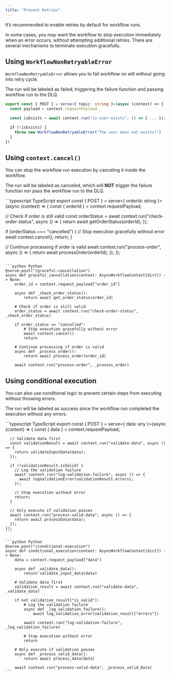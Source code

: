 ```yaml
---
title: "Prevent Retries"
---
```


It’s recommended to enable retries by default for workflow runs.

In some cases, you may want the workflow to stop execution immediately when an error occurs, without attempting additional retries.
There are several mechanisms to terminate execution gracefully.

## Using `WorkflowNonRetryableError`

`WorkflowNonRetryableError` allows you to fail workflow on will without going into retry cycle.

The run will be labeled as failed, triggering the failure function and passing workflow run to the DLQ.

```ts highlight={7}
export const { POST } = serve<{ topic: string }>(async (context) => {
  const payload = context.requestPayload

  const isExists = await context.run("is-user-exists", () => { ... });

  if (!isExists) {
    throw new WorkflowNonRetryableError("The user does not exists!")
  }
})
```

## Using `context.cancel()`

You can stop the workflow run execution by canceling it inside the workflow.

The run will be labeled as canceled, which will **NOT** trigger the failure function nor pass the workflow run to the DLQ.

<CodeGroup>
```typescript TypeScript
export const { POST } = serve<{ orderId: string }>(async (context) => {
  const { orderId } = context.requestPayload;

  // Check if order is still valid
  const orderStatus = await context.run("check-order-status", async () => {
    return await getOrderStatus(orderId);
  });

  if (orderStatus === "cancelled") {
    // Stop execution gracefully without error
    await context.cancel();
    return;
  }

  // Continue processing if order is valid
  await context.run("process-order", async () => {
    return await processOrder(orderId);
  });
});
```

```python Python
@serve.post("/graceful-cancellation")
async def graceful_cancellation(context: AsyncWorkflowContext[dict]) -> None:
    order_id = context.request_payload["order_id"]

    async def _check_order_status():
        return await get_order_status(order_id)

    # Check if order is still valid
    order_status = await context.run("check-order-status", _check_order_status)

    if order_status == "cancelled":
        # Stop execution gracefully without error
        await context.cancel()
        return

    # Continue processing if order is valid
    async def _process_order():
        return await process_order(order_id)

    await context.run("process-order", _process_order)
```
</CodeGroup>

## Using conditional execution

You can also use conditional logic to prevent certain steps from executing without throwing errors.

The run will be labeled as success since the workflow run completed the execution without any errors.

<CodeGroup>
    ```typescript TypeScript
    export const { POST } = serve<{ data: any }>(async (context) => {
      const { data } = context.requestPayload;

      // Validate data first
      const validationResult = await context.run("validate-data", async () => {
        return validateInputData(data);
      });

      if (!validationResult.isValid) {
        // Log the validation failure
        await context.run("log-validation-failure", async () => {
          await logValidationError(validationResult.errors);
        });

        // Stop execution without error
        return;
      }

      // Only execute if validation passes
      await context.run("process-valid-data", async () => {
        return await processData(data);
      });
    });
    ```

    ```python Python
    @serve.post("/conditional-execution")
    async def conditional_execution(context: AsyncWorkflowContext[dict]) -> None:
        data = context.request_payload["data"]

        async def _validate_data():
            return validate_input_data(data)

        # Validate data first
        validation_result = await context.run("validate-data", _validate_data)

        if not validation_result["is_valid"]:
            # Log the validation failure
            async def _log_validation_failure():
                await log_validation_error(validation_result["errors"])

            await context.run("log-validation-failure", _log_validation_failure)

            # Stop execution without error
            return

        # Only execute if validation passes
        async def _process_valid_data():
            return await process_data(data)

        await context.run("process-valid-data", _process_valid_data)
    ```
</CodeGroup>

